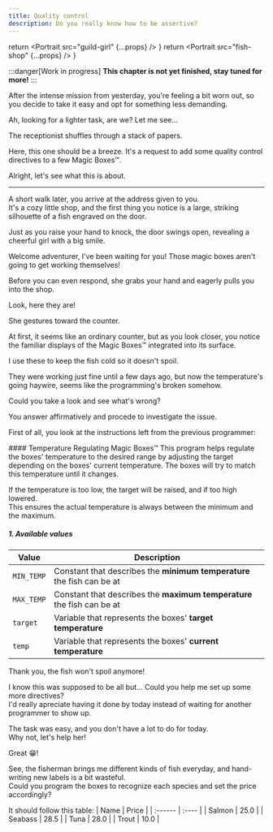 ```yaml
---
title: Quality control
description: Do you really know how to be assertive?
---
```



  return <Portrait 
    src="guild-girl" 
    {...props} 
  />
}
  return <Portrait 
    src="fish-shop" 
    {...props} 
  />
}

:::danger[Work in progress]
**This chapter is not yet finished, stay tuned for more!**
:::

After the intense mission from yesterday, you're feeling a bit worn out, so you decide to take it easy and opt for something less demanding.

<Guild eager>
Ah, looking for a lighter task, are we? Let me see...
</Guild>

The receptionist shuffles through a stack of papers.

<Guild eager>
Here, this one should be a breeze.  
It's a request to add some quality control directives to a few Magic Boxes™.  
</Guild>

Alright, let's see what this is about.

---

A short walk later, you arrive at the address given to you.  
It's a cozy little shop, and the first thing you notice is a large, striking silhouette of a fish engraved on the door.

Just as you raise your hand to knock, the door swings open, revealing a cheerful girl with a big smile.

<Fish eager>
Welcome adventurer, I've been waiting for you!  
Those magic boxes aren't going to get working themselves!
</Fish>

Before you can even respond, she grabs your hand and eagerly pulls you into the shop.

<Fish>
Look, here they are!
</Fish>

She gestures toward the counter.

At first, it seems like an ordinary counter, but as you look closer, you notice the familiar displays of the Magic Boxes™ integrated into its surface.

<Fish>
I use these to keep the fish cold so it doesn't spoil.  

They were working just fine until a few days ago, but now the temperature's going haywire, 
seems like the programming's broken somehow.

Could you take a look and see what's wrong?
</Fish>

You answer affirmatively and procede to investigate the issue.  

First of all, you look at the instructions left from the previous programmer:

<QuestionCard background="var(--color-paper)" border={false} rounded>
#### Temperature Regulating Magic Boxes™
This program helps regulate the boxes' temperature to the desired range by adjusting the target depending on the boxes' current temperature.  
The boxes will try to match this temperature until it changes.

If the temperature is too low, the target will be raised, and if too high lowered.  
This ensures the actual temperature is always between the minimum and the maximum.

##### 1. Available values

| Value      | Description                                                            |
| ---------- | ---------------------------------------------------------------------- |
| `MIN_TEMP` | Constant that describes the **minimum temperature** the fish can be at |
| `MAX_TEMP` | Constant that describes the **maximum temperature** the fish can be at |
| `target`   | Variable that represents the boxes' **target temperature**             |
| `temp`     | Variable that represents the boxes' **current temperature**            |
</QuestionCard>

<CodeQuestion
  question="See what's wrong and fix the program!"
  id="6-1"
/>

<Checkpoint id="6-1">
  <Fish>
  Thank you, the fish won't spoil anymore!

  I know this was supposed to be all but... Could you help me set up some more directives?  
  I'd really apreciate having it done by today instead of waiting for another programmer to show up.
  </Fish>

  The task was easy, and you don't have a lot to do for today.  
  Why not, let's help her!
  
  <Fish>
  Great 😁!
  
  See, the fisherman brings me different kinds of fish everyday, and hand-writing new labels is a bit wasteful.  
  Could you program the boxes to recognize each species and set the price accordingly?  
  
  It should follow this table:
| Name    | Price |
| :------ | :---- |
| Salmon  | 25.0  |
| Seabass | 28.5  |
| Tuna    | 28.0  |
| Trout   | 10.0  |
  </Fish>

  <CodeQuestion
    question="Help her with the labels!"
    id="6-2"
  />
</Checkpoint>